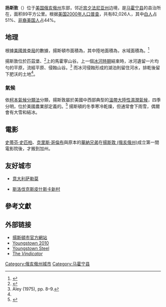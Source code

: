{{Infobox settlement
|name = 揚斯頓
|official_name = 揚斯頓市
|settlement_type = [[城市|城市]]
|image_skyline = {{photomontage
|photo1a = Youngstown skyline Wean Park.jpg
|photo2a = Downtown Youngstown Federal Night.jpg
|photo2b = Downtown_Youngstown_2019.jpg
|photo3a = Lanterman's Mill - Mill Creek Park.jpg
|photo3b = JonesHall.jpg
|photo4a = Youngstown_north_heights_ave.jpg
|photo4b = Stambaugh Auditorium front.jpg
| border = 0
| size = 270
| spacing = 2
| color = #FFFFFF}}
|imagesize = 
|image_caption = <small>自上而下，由左至右：<br>揚斯頓市區；揚斯頓市夜間天際線；西聯邦街（West Federal Street）；蘭特曼磨坊（Lanterman's Mill）；[[楊斯鎮州立大學|楊斯鎮州立大學]]瓊斯廳；{{Link-en|威克公園歷史區|Wick Park Historic District}}裡的民宅；{{Link-en|史坦堡禮堂|Stambaugh Auditorium}} </small>
|image_flag = 
|image_seal = Seal of Youngstown, Ohio.svg
|pushpin_relief = 1
|pushpin_label = Youngstown
| coordinates = {{coord|41|6|N|80|39|W|region:US-OH_type:city|display=inline,title}}
| subdivision_type = 國家
| subdivision_name = {{Nowrap|{{Flagu|United States|size=23px}}}}
| subdivision_type1 = [[美國州份|州]]
| subdivision_type2 = [[俄亥俄州縣級行政區列表|縣]]
| subdivision_name1 = {{Flag|Ohio|size=23px}}
| subdivision_name2 = [[馬霍寧縣_(俄亥俄州)|馬霍寧縣]]、[[杜倫巴爾縣|杜倫巴爾縣]]
|established_title = 建立
|established_date = 1796年
|established_title2 = 改制
|established_date2 = 1848年（[[村_(美國)|村]]）
|established_title3 =  
|established_date3 = 1867年（市）
|founder = {{Link-en|約翰·楊恩 (開拓者)|John Young (pioneer)|約翰·楊恩}}
|named_for = 
|government_type = [[市長-議會制政府|市長-議會制]]
|governing_body = 揚斯頓市議會
|leader_title = [[List_of_mayors_of_Youngstown,_Ohio|Mayor]]
|population_as_of = [[2010年美國人口普查|2010年]]
|population_est = 65469人
|pop_est_as_of = 2019年
|pop_est_footnotes = <ref name="USCensusEst2019">{{cite web|url=https://www.census.gov/programs-surveys/popest/data/tables.2019.html|title=Population and Housing Unit Estimates|accessdate=2020-05-21|language=en|archive-url=https://web.archive.org/web/20200801034952/https://www2.census.gov/geo/docs/maps-data/data/gazetteer/2019_Gazetteer/2019_gaz_place_39.txt|archive-date=2020-08-01}}</ref>
|population_footnotes = <ref name=FactFinder>{{cite web |url=https://www.census.gov |title=U.S. Census website|website=[[美國普查局|United States Census Bureau]] |accessdate=2010-03-20|language=en|archive-url=https://web.archive.org/web/20200820053605/https://www.census.gov/|archive-date=2020-08-20}}</ref>
|population_total = 66982
|population_density_km2 = 745.04
|population_density_sq_mi = 1929.65
|population_urban = 387,550人（{{Link-en|美國都會區列表|List of United States urban areas|美國第97名}}）
|population_metro = 541,926人（[[按人口排列的美國都會區列表|美國第103名]]）
|population_blank1_title = [[聯合統計區|聯合統計區]]
|population_blank1 = 645,003人（美國第74名）
|postal_code_type = [[美國郵遞區號|郵遞區號]]
|postal_code = {{Collapsible list |title=全部15個郵遞區號：|44501–44507, 44509–44515, 44555}}
|area_code_type = [[Area_Code|Area Code]]
|area_codes = [[Area_Code_330|330]], [[Area_Code_234|234]]
| timezone = [[北美東部時區|北美東部時區]]
| utc_offset = −5
| timezone_DST = [[北美東部時區|北美東部時區夏令時間]]
| utc_offset_DST = −4
|blank_name = [[聯邦資訊處理標準|FIPS碼]]
|blank_info = 39-88000
|blank1_name = [[地名資訊系統|GNIS]]碼
|blank1_info = 1058156<ref name="GR3">{{cite web |url=http://geonames.usgs.gov |accessdate=2008-01-31 |title=US Board on Geographic Names |publisher=[[United_States_Geological_Survey|United States Geological Survey]] |date=2007-10-25 |archive-url=https://web.archive.org/web/20200821011458/https://www.usgs.gov/core-science-systems/ngp/board-on-geographic-names |archive-date=2020-08-21 |language=en}}</ref>
| blank1_name_sec2 = [[州際公路系統|州際公路]]
| blank1_info_sec2 = [[File:I-680.svg|23px]]
| blank2_name_sec2 = [[美國國道|美國國道]]
| blank2_info_sec2 = [[File:US_422.svg|23px]]
|website = {{URL|https://youngstownohio.gov/|youngstownohio.gov}}
|footnotes = 
|nickname = The City of You, The YO
|unit_pref = Imperial
|area_footnotes = <ref name="USCensusEst2019"/>
|area_total_km2 = 89.52
|area_total_sq_mi = 34.56
|area_land_km2 = 87.87
|area_water_km2 = 1.64
|area_land_sq_mi = 33.93
|area_water_sq_mi = 0.64
}}

'''扬斯敦'''（{{lang-en|Youngstown}}）位于[[美国|美国]][[俄亥俄州|俄亥俄州]]东部，邻近[[宾夕法尼亚州|宾夕法尼亚州]]边境，是[[马霍宁县_(俄亥俄州)|马霍宁县]]的县治所在，面积89平方公里。根据[[美国2000年人口普查|美国2000年人口普查]]，共有82,026人，其中[[白人|白人]]占51%、[[非裔美国人|非裔美国人]]占44%。

== 地理 ==
根據[[美國普查局|美國普查局]]的數據，揚斯頓市面積為{{convert|34.60|sqmi|sqkm|2}}，其中陸地面積為{{convert|33.96|sqmi|sqkm|2}}，水域面積為{{convert|0.64|sqmi|sqkm|2}}。<ref name="Gazetteer files">{{cite web |title=US Gazetteer files 2010 |url=https://www.census.gov/geo/www/gazetteer/files/Gaz_places_national.txt |publisher=United States Census Bureau |accessdate=2013-01-06 |archiveurl=https://web.archive.org/web/20120112090031/http://www.census.gov/geo/www/gazetteer/files/Gaz_places_national.txt |archivedate=2012-01-12 |language=en}}</ref>

揚斯敦位於匹茲堡{{Link-en|三州地區|Tri-state area}}、<ref>{{cite news |first=Tom |last=Breckenridge |title='The Tech Belt Initiative' to link Cleveland, Youngstown, Pittsburgh to share gains, dollars |url=http://www.cleveland.com/community/plaindealer/index.ssf?/base/cuyahoga/1225791216125390.xml&coll=2 |work=''[[誠懇家日報|The Plain Dealer]]'' |location=Cleveland, Ohio |date=2008-11-04 |accessdate=2008-11-22 |archiveurl=https://web.archive.org/web/20110607134203/http://www.cleveland.com/community/plaindealer/index.ssf?%2Fbase%2Fcuyahoga%2F1225791216125390.xml&coll=2 |archivedate=2011-06-07 |language=en }}</ref>{{tsl|en|glaciated Allegheny Plateau|冰成阿勒格尼高原}}上的馬霍寧山谷。上一個[[冰河時期|冰河時期]]結束時，冰河遺留一片均勻的平原，{{Link-en|馬霍寧河|Mahoning River}}流經平原、侵蝕山谷。<ref name="Aley89">Aley (1975), pp. 8–9.</ref> 而冰河侵蝕形成的湖泊則留住河水，排乾後留下肥沃的土地<ref name="Aley89"/>。

=== 氣候 ===
依[[柯本氣候分類法|柯本氣候分類法]]分類，揚斯敦屬於美國中西部典型的[[溫帶大陸性濕潤氣候|溫帶大陸性濕潤氣候]]，四季分明，位於美國農業部定義的{{Link-en|耐寒區|Hardiness zone|6A耐寒區域}}。<ref>{{vcite web |title=USDA Plant Hardiness Zone Map |author=United States Department of Agriculture |publisher=[[美國國家植物園|United States National Arboretum]] |url=http://www.usna.usda.gov/Hardzone/hzm-ne1.html |accessdate=2015-02-19 |archiveurl=https://web.archive.org/web/20150303152208/http://www.usna.usda.gov/Hardzone/hzm-ne1.html |archivedate=2015-03-03 |language=en |df=mdy-all }}</ref> 揚斯頓的冬季寒冷乾燥，但通常會下雨雪，偶爾會有大雪和結冰。

<center>{{Weather box|width=auto
|location = 美國俄亥俄州揚斯頓市（{{Link-en|揚斯頓－沃倫區域機場|Youngstown–Warren Regional Airport}}），1991–2020年正常值，1896年至今极端数据
|single line = Y
|metric first = Y
| Jan high F = 34.3
| Feb high F = 37.3
| Mar high F = 46.6
| Apr high F = 60.3
| May high F = 70.9
| Jun high F = 78.8
| Jul high F = 82.7
| Aug high F = 81.1
| Sep high F = 74.3
| Oct high F = 62.1
| Nov high F = 49.6
| Dec high F = 38.7
| Jan low F = 19.3
| Feb low F = 20.7
| Mar low F = 27.8
| Apr low F = 37.9
| May low F = 47.6
| Jun low F = 56.2
| Jul low F = 60.3
| Aug low F = 58.8
| Sep low F = 52.1
| Oct low F = 42.2
| Nov low F = 33.4
| Dec low F = 25.5

| Jan avg record high F = 58.3
| Feb avg record high F = 59.7
| Mar avg record high F = 70.9
| Apr avg record high F = 80.1
| May avg record high F = 85.8
| Jun avg record high F = 90.2
| Jul avg record high F = 91.4
| Aug avg record high F = 89.8
| Sep avg record high F = 87.0
| Oct avg record high F = 78.9
| Nov avg record high F = 68.3
| Dec avg record high F = 59.3
|year avg record high F = 92.4
| Jan avg record low F = -1.0
| Feb avg record low F = 1.7
| Mar avg record low F = 9.1
| Apr avg record low F = 22.6
| May avg record low F = 32.4
| Jun avg record low F = 41.3
| Jul avg record low F = 48.3
| Aug avg record low F = 46.3
| Sep avg record low F = 38.5
| Oct avg record low F = 28.3
| Nov avg record low F = 18.8
| Dec avg record low F = 8.0
|year avg record low F= −3.4

| Jan record high F = 71
| Feb record high F = 75
| Mar record high F = 82
| Apr record high F = 90
| May record high F = 95
| Jun record high F = 99
| Jul record high F =103
| Aug record high F =100
| Sep record high F = 99
| Oct record high F = 88
| Nov record high F = 80
| Dec record high F = 76

| Jan record low F = −22
| Feb record low F = −16
| Mar record low F = −10
| Apr record low F = 11
| May record low F = 24
| Jun record low F = 30
| Jul record low F = 40
| Aug record low F = 32
| Sep record low F = 27
| Oct record low F = 20
| Nov record low F = 1
| Dec record low F = −12
|precipitation colour = green
| Jan precipitation inch = 3.03
| Feb precipitation inch = 2.52
| Mar precipitation inch = 3.21
| Apr precipitation inch = 3.75
| May precipitation inch = 3.72
| Jun precipitation inch = 3.90
| Jul precipitation inch = 4.27
| Aug precipitation inch = 3.48
| Sep precipitation inch = 3.84
| Oct precipitation inch = 3.34
| Nov precipitation inch = 2.96
| Dec precipitation inch = 3.17

| Jul snow inch = 0.0
| Aug snow inch = 0.0
| Sep snow inch = 0.0
| Oct snow inch = 0.7
| Nov snow inch = 4.5
| Dec snow inch = 14.8
| Jan snow inch = 19.6
| Feb snow inch = 15.1
| Mar snow inch = 10.5
| Apr snow inch = 2.6
| May snow inch = 0.0
| Jun snow inch = 0.0
|year snow inch =
|unit precipitation days = 0.01 in
| Jan precipitation days = 19.4
| Feb precipitation days = 15.6
| Mar precipitation days = 15.1
| Apr precipitation days = 15.0
| May precipitation days = 13.9
| Jun precipitation days = 12.7
| Jul precipitation days = 11.3
| Aug precipitation days = 10.8
| Sep precipitation days = 10.0
| Oct precipitation days = 12.7
| Nov precipitation days = 14.0
| Dec precipitation days = 17.5
|year precipitation days =168.0
|unit snow days = 0.1 in
| Jan snow days =15.5
| Feb snow days =11.8
| Mar snow days = 7.9
| Apr snow days = 2.9
| May snow days = 0.1
| Jun snow days = 0.0
| Jul snow days = 0.0
| Aug snow days = 0.0
| Sep snow days = 0.0
| Oct snow days = 0.8
| Nov snow days = 4.3
| Dec snow days =11.3
|Jan humidity = 76
|Feb humidity = 73
|Mar humidity = 70
|Apr humidity = 65
|May humidity = 68
|Jun humidity = 72
|Jul humidity = 73
|Aug humidity = 76
|Sep humidity = 77
|Oct humidity = 73
|Nov humidity = 74
|Dec humidity = 77
|source 1 = [[美國國家海洋暨大氣總署|美國國家海洋暨大氣總署]]（1981–2010年相对湿度）<ref name="1991-2020 normals">{{cite web |format=pdf |url=https://www.ncei.noaa.gov/access/services/data/v1?dataset=normals-monthly-1991-2020&startDate=0001-01-01&endDate=9996-12-31&stations=USW00014852&format=pdf |publisher=National Oceanic and Atmospheric Administration |title=Station: YOUNGSTOWN RGNL AP, OH US USW00014852 |access-date=2022-06-09 |archive-date=2022-06-10 |archive-url=https://web.archive.org/web/20220610000544/https://www.ncei.noaa.gov/access/services/data/v1?dataset=normals-monthly-1991-2020&startDate=0001-01-01&endDate=9996-12-31&stations=USW00014852&format=pdf }}</ref><ref name= "NWS Cleveland, OH">{{cite web |url = https://w2.weather.gov/climate/xmacis.php?wfo=cle |title = NowData —NOAA Online Weather Data |publisher = [[National_Oceanic_and_Atmospheric_Administration|National Oceanic and Atmospheric Administration]] |accessdate = 2022-06-09 |archive-date = 2015-05-25 |archive-url = https://web.archive.org/web/20150525054020/http://w2.weather.gov/climate/xmacis.php?wfo=cle }}</ref><ref name="RH">{{cite web |url = https://www1.ncdc.noaa.gov/pub/data/lcd/annual/2018/01201813DAY.pdf |title = Local Climatological Data Annual Summary with Comparative Data for YOUNGSTOWN/WARREN, OHIO (KYNG) |publisher = National Oceanic and Atmospheric Administration |access-date = 2022-06-11 |page=3}}</ref>
}}</center>

== 電影 ==
[[史蒂芬·史匹柏|史蒂芬·史匹柏]]、[[克里斯·哥倫布|克里斯·哥倫布]]與原本的[[華納兄弟|華納兄弟]]在[[揚斯敦_(俄亥俄州)|揚斯敦 (俄亥俄州)]]成立第一間電影院後，才搬到加州。

==友好城市==
*{{flagicon|Italy}}[[意大利|意大利]][[萨勒莫|萨勒莫]]
*{{flagicon|Slovakia}}[[斯洛伐克|斯洛伐克]][[斯皮什斯卡新村|斯皮什斯卡新村]]

== 參考文獻 ==
{{reflist}}

==外部链接==
* [http://www.cityofyoungstownoh.org 揚斯頓市官方網站] {{Wayback|url=http://www.cityofyoungstownoh.org/ |date=20110223090359 }} {{en}}
* [https://web.archive.org/web/20070505065718/http://www.youngstown2010.com/ Youngstown 2010] 
* [http://www.youngstownsteel.com Youngstown Steel] {{Wayback|url=http://www.youngstownsteel.com/ |date=20110208140625 }}
* [http://www.vindy.com The ''Vindicator''] {{Wayback|url=http://www.vindy.com/ |date=20210322165111 }} 

{{Authority control}}
{{DEFAULTSORT:Youngstown}}

[[Category:俄亥俄州城市|Category:俄亥俄州城市]]
[[Category:马霍宁县|Category:马霍宁县]]